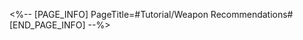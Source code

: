 <%-- [PAGE_INFO]
PageTitle=#Tutorial/Weapon Recommendations#
[END_PAGE_INFO] --%>
{{Tutorial
|sort      = 834101
|title     = Weapon Recommendations
|subtitle  = 
|type      = 
|about     = 
|image1    = Tutorial Weapon Recommendations 1.png{{subst:void|<!--$UPLOAD:<<SpriteOutput/TutorialPic/TutorialPage_834101.png>-<Tutorial Weapon Recommendations 1.png>-<Tutorial Files>>-->}}
|text1     = This Stage's Initial Weapon: {{Color|h|nobold=1|Ranger's Badge}}<br />Ranger's Badge summons archers at a fixed SPD to shoot Wind Arrows. The more ally {{Color|h|nobold=1|summons}} present, the more archers summoned.<br />Prioritize the upgrade of the initial {{Color|h|nobold=1|weapon level}} and obtain their {{Color|h|nobold=1|resonant accessories}} to ascend your weapon to a {{Color|h|nobold=1|legendary weapon}}!
|image2    = Tutorial Weapon Recommendations 2.png{{subst:void|<!--$UPLOAD:<<SpriteOutput/TutorialPic/TutorialPage_834102.png>-<Tutorial Weapon Recommendations 2.png>-<Tutorial Files>>-->}}
|text2     = Weapons Combination Recommendations<br />Wind, Lightning, and Physical Type: Ranger's Badge, Thundering Hammer, and Assassination Dagger<br />Launch-Trait: Ranger's Badge and Spear of Eternal Ice<br />Combo-Trait: Ranger's Badge (Evolved) and Thundering Hammer<br />Relevant Accessories: Lightning Storm Shackles (Enhanced Combo Rate), Meadow Breeze (Enhanced Wind, Lightning, and Physical DMG), and Evernight Shield (Enhanced Number of Shots)
}}